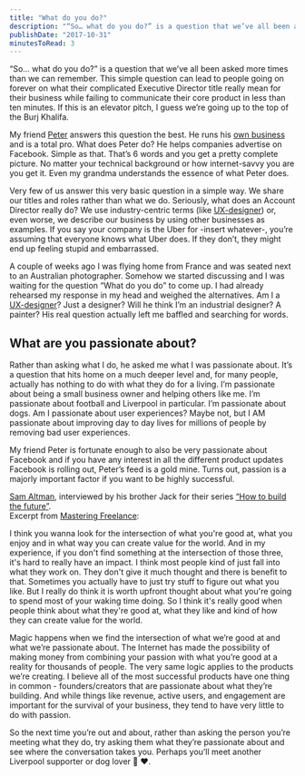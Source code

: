```yaml
---
title: "What do you do?"
description: "“So… what do you do?” is a question that we’ve all been asked more times than we can remember. This simple question can lead to people going on forever on what their complicated Executive Director title really mean for their business while failing to communicate their core product in less than ten minutes. If this is an elevator pitch, I guess we’re going up to the top of the Burj Khalifa.\n\n\nMy friend Peter answers this question the best. He runs his own business and is a total pro. What does Pe"
publishDate: "2017-10-31"
minutesToRead: 3
---
```


<p>“So… what do you do?” is a question that we’ve all been asked more times than we can remember. This simple question can lead to people going on forever on what their complicated Executive Director title really mean for their business while failing to communicate their core product in less than ten minutes. If this is an elevator pitch, I guess we’re going up to the top of the Burj Khalifa.</p>
<p>My friend <a href="https://twitter.com/peterrosdahl?ref=antonsten.com">Peter</a> answers this question the best. He runs his <a href="http://adorable.se/?ref=antonsten.com">own business</a> and is a total pro. What does Peter do? He helps companies advertise on Facebook. Simple as that. That’s 6 words and you get a pretty complete picture. No matter your technical background or how internet-savvy you are you get it. Even my grandma understands the essence of what Peter does.</p>
<p>Very few of us answer this very basic question in a simple way. We share our titles and roles rather than what we do. Seriously, what does an Account Director really do? We use industry-centric terms (like <a href="https://antonsten.com/ux-designer/?ref=antonsten.com">UX-designer</a>) or, even worse, we describe our business by using other businesses as examples. If you say your company is the Uber for -insert whatever-, you’re assuming that everyone knows what Uber does. If they don’t, they might end up feeling stupid and embarrassed.</p>
<p>A couple of weeks ago I was flying home from France and was seated next to an Australian photographer. Somehow we started discussing and I was waiting for the question “What do you do” to come up. I had already rehearsed my response in my head and weighed the alternatives. Am I a <a href="https://antonsten.com/ux-designer/?ref=antonsten.com">UX-designer</a>? Just a designer? Will he think I’m an industrial designer? A painter? His real question actually left me baffled and searching for words.</p>
<h2 id="what-are-you-passionate-about">What are you passionate about?</h2>
<p>Rather than asking what I do, he asked me what I was passionate about. It’s a question that hits home on a much deeper level and, for many people, actually has nothing to do with what they do for a living. I’m passionate about being a small business owner and helping others like me. I’m passionate about football and Liverpool in particular. I’m passionate about dogs. Am I passionate about user experiences? Maybe not, but I AM passionate about improving day to day lives for millions of people by removing bad user experiences.</p>
<p>My friend Peter is fortunate enough to also be very passionate about Facebook and if you have any interest in all the different product updates Facebook is rolling out, Peter’s feed is a gold mine. Turns out, passion is a majorly important factor if you want to be highly successful.</p>
<p><a href="http://blog.samaltman.com/?ref=antonsten.com">Sam Altman</a>, interviewed by his brother Jack for their series <a href="https://blog.ycombinator.com/category/how-to-build-the-future/?ref=antonsten.com">“How to build the future”</a>.<br />
Excerpt from <a href="https://antonsten.com/books/masteringfreelance/?ref=antonsten.com">Mastering Freelance</a>:</p>

<div class="blockquote">
<div><p>I think you wanna look for the intersection of what you're good at, what you enjoy and in what way you can create value for the world. And in my experience, if you don't find something at the intersection of those three, it's hard to really have an impact. I think most people kind of just fall into what they work on. They don't give it much thought and there is benefit to that. Sometimes you actually have to just try stuff to figure out what you like. But I really do think it is worth upfront thought about what you're going to spend most of your waking time doing. So I think it's really good when people think about what they're good at, what they like and kind of how they can create value for the world.</p></div>
</div>

<p>Magic happens when we find the intersection of what we’re good at and what we’re passionate about. The Internet has made the possibility of making money from combining your passion with what you’re good at a reality for thousands of people. The very same logic applies to the products we’re creating. I believe all of the most successful products have one thing in common - founders/creators that are passionate about what they’re building. And while things like revenue, active users, and engagement are important for the survival of your business, they tend to have very little to do with passion.</p>
<p>So the next time you’re out and about, rather than asking the person you’re meeting what they do, try asking them what they’re passionate about and see where the conversation takes you. Perhaps you’ll meet another Liverpool supporter or dog lover 🐶 ❤️.</p>